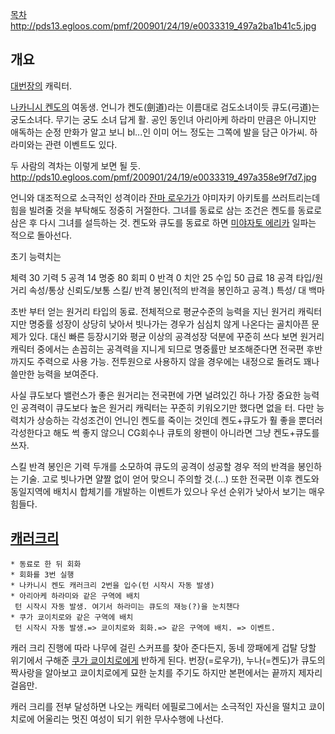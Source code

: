 [[목차]]
http://pds13.egloos.com/pmf/200901/24/19/e0033319_497a2ba1b41c5.jpg
== 개요 ==
[[대번장]]의 캐릭터.

[[나카니시 켄도]]의 여동생. 언니가 켄도(劍道)라는 이름대로 검도소녀이듯 큐도(弓道)는 궁도소녀다. 무기는 궁도 소녀 답게 활. 공인 동인녀 아리아케 하라미 만큼은 아니지만 애독하는 순정 만화가 알고 보니 bl...인 이미 어느 정도는 그쪽에 발을 담근 아가씨. 하라미와는 관련 이벤트도 있다.

두 사람의 격차는 이렇게 보면 될 듯.
http://pds10.egloos.com/pmf/200901/24/19/e0033319_497a358e9f7d7.jpg

언니와 대조적으로 소극적인 성격이라 [[잔마 로우가]]가 야미자키 아키토를 쓰러트리는데 힘을 빌려줄 것을 부탁해도 정중히 거절한다. 그녀를 동료로 삼는 조건은 켄도를 동료로 삼은 후 다시 그녀를 설득하는 것. 켄도와 큐도를 동료로 하면 [[미야자토 에리카]] 일파는 적으로 돌아선다.

초기 능력치는 

체력 30 기력 5 공격 14 명중 80 회피 0 반격 0 
치안 25 수입 50 급료 18 공격 타입/원거리 속성/통상 신뢰도/보통 
스킬/ 반격 봉인(적의 반격을 봉인하고 공격.)
특성/ 대 백마 

초반 부터 얻는 원거리 타입의 동료. 전체적으로 평균수준의 능력을 지닌 원거리 캐릭터지만 명중률 성장이 상당히 낮아서 빗나가는 경우가 심심치 않게 나온다는 골치아픈 문제가 있다. 대신 빠른 등장시기와 평균 이상의 공격성장 덕분에 꾸준히 쓰다 보면 원거리캐릭터 중에서는 손꼽히는 공격력을 지니게 되므로 명중률만 보조해준다면 전국편 후반까지도 주력으로 사용 가능. 전투원으로 사용하지 않을 경우에는 내정으로 돌려도 꽤나 쓸만한 능력을 보여준다. 

사실 큐도보다 밸런스가 좋은 원거리는 전국편에 가면 널려있긴 하나 가장 중요한 능력인 공격력이 큐도보다 높은 원거리 캐릭터는 꾸준히 키워오기만 했다면 없을 터. 다만 능력치가 상승하는 각성조건이 언니인 켄도를 죽이는 것인데 켄도+큐도가 훨 좋을 뿐더러 각성한다고 해도 썩 좋지 않으니 CG회수나 큐토의 왕팬이 아니라면 그냥 켄도+큐도를 쓰자. 

스킬 반격 봉인은 기력 두개를 소모하여 큐도의 공격이 성공할 경우 적의 반격을 봉인하는 기술. 고로 빗나가면 얄짤 없이 얻어 맞으니 주의할 것.(...) 또한 전국편 이후 켄도와 동일지역에 배치시 합체기를 개발하는 이벤트가 있으나 우선 순위가 낮아서 보기는 매우 힘들다.


== [[캐러크리]] ==
 * 동료로 한 뒤 회화
 * 회화를 3번 실행
 * 나카니시 켄도 캐러크리 2번을 입수(턴 시작시 자동 발생)
 * 아리아케 하라미와 같은 구역에 배치
  턴 시작시 자동 발생. 여기서 하라미는 큐도의 재능(?)을 눈치챈다
 * 쿠가 쿄이치로와 같은 구역에 배치
  턴 시작시 자동 발생.=> 쿄이치로와 회화.=> 같은 구역에 배치. => 이벤트.

캐러 크리 진행에 따라 나무에 걸린 스커프를 찾아 준다든지, 동네 깡패에게 겁탈 당할 위기에서 구해준 [[쿠가 쿄이치로]]에게 반하게 된다. 번장(=로우가), 누나(=켄도)가 큐도의 짝사랑을 알아보고 쿄이치로에게 묘한 눈치를 주기도 하지만 본편에서는 끝까지 제자리 걸음만.

캐러 크리를 전부 달성하면 나오는 캐릭터 에필로그에서는 소극적인 자신을 떨치고 쿄이치로에 어울리는 멋진 여성이 되기 위한 무사수행에 나선다.

